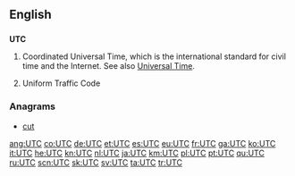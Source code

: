 ==English==

==={{initialism}}===
{{wikipedia}}
'''UTC'''

#Coordinated Universal Time, which is the international standard for civil time and the Internet. See also [[Universal Time]].
#{{US|legal}} Uniform Traffic Code

===Anagrams===
* [[cut#English|cut]]

[[ang:UTC]]
[[co:UTC]]
[[de:UTC]]
[[et:UTC]]
[[es:UTC]]
[[eu:UTC]]
[[fr:UTC]]
[[ga:UTC]]
[[ko:UTC]]
[[it:UTC]]
[[he:UTC]]
[[kn:UTC]]
[[nl:UTC]]
[[ja:UTC]]
[[km:UTC]]
[[pl:UTC]]
[[pt:UTC]]
[[qu:UTC]]
[[ru:UTC]]
[[scn:UTC]]
[[sk:UTC]]
[[sv:UTC]]
[[ta:UTC]]
[[tr:UTC]]